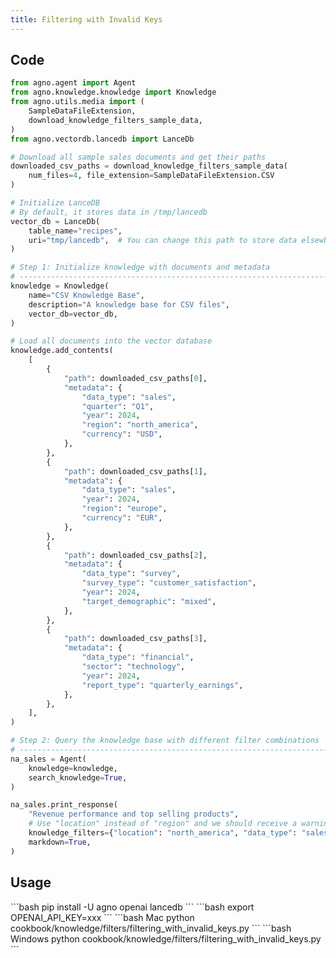 ```yaml
---
title: Filtering with Invalid Keys
---
```


## Code

```python
from agno.agent import Agent
from agno.knowledge.knowledge import Knowledge
from agno.utils.media import (
    SampleDataFileExtension,
    download_knowledge_filters_sample_data,
)
from agno.vectordb.lancedb import LanceDb

# Download all sample sales documents and get their paths
downloaded_csv_paths = download_knowledge_filters_sample_data(
    num_files=4, file_extension=SampleDataFileExtension.CSV
)

# Initialize LanceDB
# By default, it stores data in /tmp/lancedb
vector_db = LanceDb(
    table_name="recipes",
    uri="tmp/lancedb",  # You can change this path to store data elsewhere
)

# Step 1: Initialize knowledge with documents and metadata
# -----------------------------------------------------------------------------
knowledge = Knowledge(
    name="CSV Knowledge Base",
    description="A knowledge base for CSV files",
    vector_db=vector_db,
)

# Load all documents into the vector database
knowledge.add_contents(
    [
        {
            "path": downloaded_csv_paths[0],
            "metadata": {
                "data_type": "sales",
                "quarter": "Q1",
                "year": 2024,
                "region": "north_america",
                "currency": "USD",
            },
        },
        {
            "path": downloaded_csv_paths[1],
            "metadata": {
                "data_type": "sales",
                "year": 2024,
                "region": "europe",
                "currency": "EUR",
            },
        },
        {
            "path": downloaded_csv_paths[2],
            "metadata": {
                "data_type": "survey",
                "survey_type": "customer_satisfaction",
                "year": 2024,
                "target_demographic": "mixed",
            },
        },
        {
            "path": downloaded_csv_paths[3],
            "metadata": {
                "data_type": "financial",
                "sector": "technology",
                "year": 2024,
                "report_type": "quarterly_earnings",
            },
        },
    ],
)

# Step 2: Query the knowledge base with different filter combinations
# ------------------------------------------------------------------------------
na_sales = Agent(
    knowledge=knowledge,
    search_knowledge=True,
)

na_sales.print_response(
    "Revenue performance and top selling products",
    # Use "location" instead of "region" and we should receive a warning that the key is invalid
    knowledge_filters={"location": "north_america", "data_type": "sales"},
    markdown=True,
)
```

## Usage

<Steps>
  <Step title="Install libraries">
    ```bash
    pip install -U agno openai lancedb
    ``` 
  </Step>           
  <Step title="Set environment variables">
    ```bash
    export OPENAI_API_KEY=xxx
    ```
  </Step>

  <Step title="Run the example">
    <CodeGroup>
    ```bash Mac
    python cookbook/knowledge/filters/filtering_with_invalid_keys.py
    ```
    ```bash Windows
    python cookbook/knowledge/filters/filtering_with_invalid_keys.py
    ```
    </CodeGroup>
  </Step>
</Steps>    